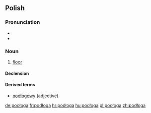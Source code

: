 ==Polish==

===Pronunciation===
* {{IPA|[pɔˈdwɔga]|lang=pl}}
* {{audio|Pl-podłoga.ogg|Audio}}

===Noun===
{{infl|pl|noun|g=f}}

# [[floor]]

====Declension====
{{pl-decl-noun
|podłoga|podłogi
|podłogi|podłóg
|podłodze|podłogom
|podłogę|podłogi
|podłogą|podłogami
|podłodze|podłogach
|podłogo|podłogi
}}

====Derived terms====
* [[podłogowy]] (adjective)

[[de:podłoga]]
[[fr:podłoga]]
[[hr:podłoga]]
[[hu:podłoga]]
[[pl:podłoga]]
[[zh:podłoga]]